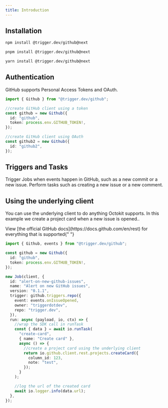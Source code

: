 ```yaml
---
title: Introduction
---
```


<Snippet file="integration-getting-started.mdx" />

## Installation

<CodeGroup>

```bash npm
npm install @trigger.dev/github@next
```

```bash pnpm
pnpm install @trigger.dev/github@next
```

```bash yarn
yarn install @trigger.dev/github@next
```

</CodeGroup>

## Authentication

GitHub supports Personal Access Tokens and OAuth.

```ts
import { Github } from "@trigger.dev/github";

//create GitHub client using a token
const github = new Github({
  id: "github",
  token: process.env.GITHUB_TOKEN!,
});

//create GitHub client using OAuth
const github2 = new Github({
  id: "github2",
});
```

## Triggers and Tasks

<CardGroup cols={2}>
  <Card title="Triggers" icon="stars" href="/integrations/apis/github-triggers">
    Trigger Jobs when events happen in GitHub, such as a new commit or a new
    issue.
  </Card>
  <Card title="Tasks" icon="sparkles" href="/integrations/apis/github-tasks">
    Perform tasks such as creating a new issue or a new comment.
  </Card>
</CardGroup>

## Using the underlying client

You can use the underlying client to do anything Octokit supports. In this example we create a project card when a new issue is opened..

<Info>
  View [the official GitHub docs](https://docs.github.com/en/rest) for
  everything that is supported{" "}
</Info>

```ts
import { Github, events } from "@trigger.dev/github";

const github = new Github({
  id: "github",
  token: process.env.GITHUB_TOKEN!,
});

new Job(client, {
  id: "alert-on-new-github-issues",
  name: "Alert on new GitHub issues",
  version: "0.1.1",
  trigger: github.triggers.repo({
    event: events.onIssueOpened,
    owner: "triggerdotdev",
    repo: "trigger.dev",
  }),
  run: async (payload, io, ctx) => {
    //wrap the SDK call in runTask
    const { data } = await io.runTask(
      "create-card",
      { name: "Create card" },
      async () => {
        //create a project card using the underlying client
        return io.github.client.rest.projects.createCard({
          column_id: 123,
          note: "test",
        });
      }
    );

    //log the url of the created card
    await io.logger.info(data.url);
  },
});
```
